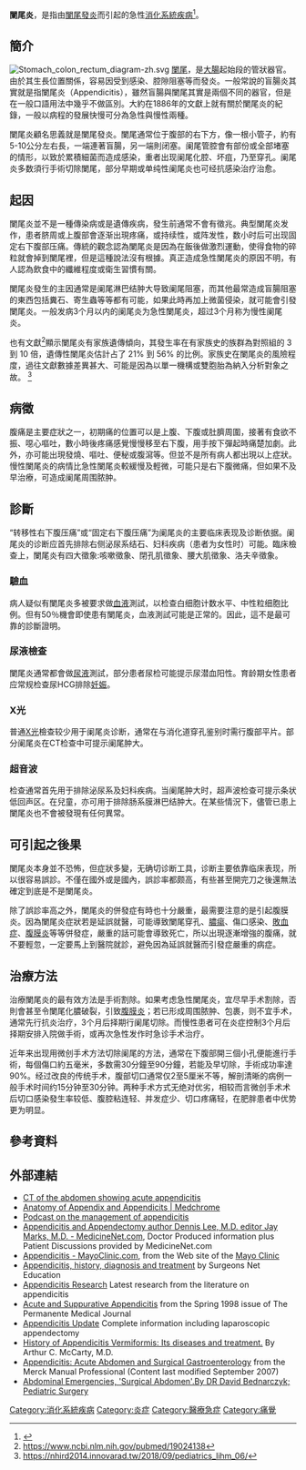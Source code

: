 {{Refimprove|time=2020-05-05T12:35:00+00:00}}
{{medical}}
{{DiseaseDisorder infobox
| Name         = 闌尾炎(appendicitis)
| ICD10        = {{ICD10|K|35||k|35}} - {{ICD10|K|37||k|35}}
| ICD9         = {{ICD9|540}}-{{ICD9|543}}
| MedlinePlus  = 000256
| DiseasesDB   = 885
| eMedicineSubj = med
| eMedicineTopic = 3430
| eMedicine_mult = {{eMedicine2|emerg|41}} {{eMedicine2|ped|127}} {{eMedicine2|ped|2925}}
| MeshName     = Appendicitis
| MeshNumber   = C06.405.205.099
| Image        = Acute Appendicitis.jpg
|Caption      = 急性发炎和肿大的阑尾，纵向切开
}}

'''闌尾炎'''，是指由[[闌尾|闌尾]][[發炎|發炎]]而引起的急性[[消化系統|消化系統]][[疾病|疾病]]<ref name=Graf1996>{{cite journal | vauthors = Graffeo CS, Counselman FL | title = Appendicitis | journal = Emergency Medicine Clinics of North America | volume = 14 | issue = 4 | pages = 653–71 | date = November 1996 | pmid = 8921763 | doi = 10.1016/s0733-8627(05)70273-x }}</ref>。

== 簡介 ==
[[File:Stomach_colon_rectum_diagram-zh.svg|thumb]]
[[闌尾|闌尾]]，是[[大腸|大腸]]起始段的管狀器官。由於其生長位置關係，容易因受到感染、腔隙阻塞等而發炎。一般常說的盲腸炎其實就是指闌尾炎（Appendicitis），雖然盲腸與闌尾其實是兩個不同的器官，但是在一般口語用法中幾乎不做區別。大約在1886年的文獻上就有關於闌尾炎的紀錄，一般以病程的發展快慢可分為急性與慢性兩種。

闌尾炎顧名思義就是闌尾發炎。闌尾通常位于腹部的右下方，像一根小管子，約有5-10公分左右長，一端連著盲腸，另一端則闭塞。阑尾管腔會有部份或全部堵塞的情形，以致於累積細菌而造成感染，重者出现阑尾化腔、坏疽，乃至穿孔。阑尾炎多数須行手術切除闌尾，部分早期或单纯性阑尾炎也可经抗感染治疗治愈。

== 起因 ==
闌尾炎並不是一種傳染病或是遺傳疾病，發生前通常不會有徵兆。典型闌尾炎发作，患者脐周或上腹部會逐渐出現疼痛，或持续性，或阵发性，数小时后可出现固定右下腹部压痛。傳統的觀念認為闌尾炎是因為在飯後做激烈運動，使得食物的碎粒就會掉到闌尾裡，但是這種說法沒有根據。真正造成急性闌尾炎的原因不明，有人認為飲食中的纖維程度或衛生習慣有關。

闌尾炎發生的主因通常是阑尾淋巴结肿大导致阑尾阻塞，而其他最常造成盲腸阻塞的東西包括糞石、寄生蟲等等都有可能，如果此時再加上微菌侵染，就可能會引發闌尾炎。一般发病3个月以内的阑尾炎为急性闌尾炎，超过3个月称为慢性阑尾炎。

也有文獻<ref>https://www.ncbi.nlm.nih.gov/pubmed/19024138</ref>顯示闌尾炎有家族遺傳傾向，其發生率在有家族史的族群為對照組的 3 到 10 倍，遺傳性闌尾炎估計占了 21% 到 56% 的比例。家族史在闌尾炎的風險程度，過往文獻數據差異甚大、可能是因為以單一機構或雙胞胎為納入分析對象之故。
<ref>https://nhird2014.innovarad.tw/2018/09/pediatrics_lihm_06/</ref>

== 病徵 ==
腹痛是主要症狀之一，初期痛的位置可以是上腹、下腹或肚臍周圍，接著有食欲不振、噁心嘔吐，數小時後疼痛感覺慢慢移至右下腹，用手按下彈起時痛楚加劇。此外，亦可能出現發燒、嘔吐、便秘或腹瀉等。但並不是所有病人都出現以上症狀。慢性闌尾炎的病情比急性闌尾炎較緩慢及輕微，可能只是右下腹微痛，但如果不及早治療，可造成阑尾周围脓肿。

== 診斷 ==
“转移性右下腹压痛”或“固定右下腹压痛”为阑尾炎的主要临床表现及诊断依据。阑尾炎的诊断应首先排除右侧泌尿系结石、妇科疾病（患者为女性时）可能。臨床檢查上，闌尾炎有四大徵象:咳嗽徵象、閉孔肌徵象、腰大肌徵象、洛夫辛徵象。

=== 驗血 ===
病人疑似有闌尾炎多被要求做[[血液|血液]]測試，以检查白细胞计数水平、中性粒细胞比例。但有50％機會即使患有闌尾炎，血液測試可能是正常的。因此，這不是最可靠的診斷證明。

=== 尿液檢查 ===
闌尾炎通常都會做[[尿液|尿液]]測試，部分患者尿检可能提示尿潜血阳性。育龄期女性患者应常规检查尿HCG排除[[妊娠|妊娠]]。

=== X光 ===
普通[[X光|X光]]檢查较少用于阑尾炎诊断，通常在与消化道穿孔鉴别时需行腹部平片。部分阑尾炎在CT检查中可提示阑尾肿大。

=== 超音波 ===
检查通常首先用于排除泌尿系及妇科疾病。当阑尾肿大时，超声波检查可提示条状低回声区。在兒童，亦可用于排除肠系膜淋巴结肿大。在某些情況下，儘管已患上闌尾炎也不會被發現有任何異常。

== 可引起之後果 ==
闌尾炎本身並不恐怖，但症狀多變，无确切诊断工具，诊断主要依靠临床表现，所以很容易誤診。不僅在國外或是國內，誤診率都颇高，有些甚至開完刀之後還無法確定到底是不是闌尾炎。

除了誤診率高之外，闌尾炎的併發症有時也十分嚴重，最需要注意的是引起腹膜炎。因為闌尾炎症狀若是延誤就醫，可能導致闌尾穿孔、[[膿瘍|膿瘍]]、傷口感染、[[敗血症|敗血症]]、[[腹膜炎|腹膜炎]]等等併發症，嚴重的話可能會導致死亡，所以出現逐漸增強的腹痛，就不要輕忽，一定要馬上到醫院就診，避免因為延誤就醫而引發症嚴重的病症。

== 治療方法 ==
{{see also|阑尾切除术}}
治療闌尾炎的最有效方法是手術割除。如果考虑急性闌尾炎，宜尽早手术割除，否則會甚至令闌尾化膿破裂，引致[[腹膜炎|腹膜炎]]；若已形成周围脓肿、包裹，则不宜手术，通常先行抗炎治疗，3个月后择期行阑尾切除。而慢性患者可在炎症控制3个月后择期安排入院做手術，或再次急性发作时急诊手术治疗。

近年来出现用微创手术方法切除阑尾的方法，通常在下腹部開三個小孔便能進行手術，每個傷口約五毫米，多数需30分鐘至90分鐘，若能及早切除，手術成功率達90%。经过改良的传统手术，腹部切口通常仅2至5厘米不等，解剖清晰的病例一般手术时间约15分钟至30分钟。两种手术方式无绝对优劣，相较而言微创手术术后切口感染發生率较低、腹腔粘连轻、并发症少、切口疼痛轻，在肥胖患者中优势更为明显。

== 參考資料 ==
{{Reflist}}

== 外部連結 ==
{{Commonscat|Appendicitis|闌尾炎}}
*[http://www.claripacs.com/case/CL0012 CT of the abdomen showing acute appendicitis]
*[http://medchrome.com/basic-science/anatomy/anatomy-appendix-appendicitis/ Anatomy of Appendix and Appendicits | Medchrome]
*[https://web.archive.org/web/20120226203959/http://www.learncolorectalsurgery.com/Podcasts.php Podcast on the management of appendicitis]
*[http://www.medicinenet.com/appendicitis/article.htm Appendicitis and Appendectomy author Dennis Lee, M.D. editor Jay Marks, M.D. - MedicineNet.com], Doctor Produced information plus Patient Discussions provided by MedicineNet.com
*[http://www.mayoclinic.com/invoke.cfm?id=DS00274 Appendicitis - MayoClinic.com], from the Web site of the [[Mayo_Clinic|Mayo Clinic]]
*[https://web.archive.org/web/20070223052616/http://www.surgeons.org.uk/general-surgery-tutorials/appendicitis.html Appendicitis, history, diagnosis and treatment] by Surgeons Net Education
*[https://web.archive.org/web/20150220092224/http://appendicitis.researchtoday.net/ Appendicitis Research] Latest research from the literature on appendicitis
*[https://web.archive.org/web/20131113054614/http://xnet.kp.org/permanentejournal/spring98pj/appendicitis.html Acute and Suppurative Appendicitis] from the Spring 1998 issue of The Permanente Medical Journal
*[https://web.archive.org/web/20100221225233/http://www.appendicitisreview.com/ Appendicitis Update] Complete information including laparoscopic appendectomy
*[http://www.innominatesociety.com/Articles/History%20of%20Appendicitis.htm History of Appendicitis Vermiformis: Its diseases and treatment.] By Arthur C. McCarty, M.D.
*[http://www.merck.com/mmpe/sec02/ch011/ch011e.html Appendicitis: Acute Abdomen and Surgical Gastroenterology] from the Merck Manual Professional (Content last modified September 2007)
*[http://www.kco.unibe.ch/daten_e/pathologien/abdo.html Abdominal Emergencies, 'Surgical Abdomen'.By DR David Bednarczyk; Pediatric Surgery]
{{Inflammation}}
{{Authority control}}

[[Category:消化系統疾病|Category:消化系統疾病]]
[[Category:炎症|Category:炎症]]
[[Category:醫療急症|Category:醫療急症]]
[[Category:痛覺|Category:痛覺]]